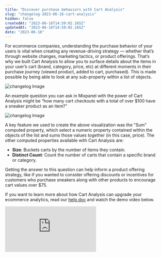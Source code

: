 ```yaml
---
title: "Discover purchase behaviors with Cart Analysis"
slug: "changelog-2023-06-16-cart-analysis"
hidden: false
createdAt: "2023-06-16T14:59:02.165Z"
updatedAt: "2023-06-16T14:59:02.165Z"
date: "2023-06-16"
---
```

For ecommerce companies, understanding the purchase behavior of your users is vital when creating any revenue-driving strategy — whether that’s through website changes, marketing tactics, or product offerings. 
That’s why we built Cart Analysis to allow you to surface details about the items in your user’s cart (brand, category, price, etc) at different moments in their purchase journey (viewed product, added to cart, purchased). This is made possible by being able to look at any sub-property within a list of objects.

![changelog Image](/changelog/cart_analysis.png)

An example question you can ask in Mixpanel with the power of Cart Analysis might be “how many cart checkouts with a total of over $100 have a sneaker product as an item?”

![changelog Image](/changelog/cart_analysis.gif)

A key feature we used to create the above visualization was the "Sum" computed property, which select a numeric property contained within the objects of the list and sums those values together (in this case, price).
The other computed properties available with Cart Analysis are:
- **Size**: Buckets carts by the number of items they contain.
- **Distinct Count**: Count the number of carts that contain a specific brand or category.

Getting the answer to this question can help inform a product offering strategy, like if you wanted to consider offering discounts or incentives for customers who purchase sneakers along with other products to encourage cart values over $75.

If you want to learn more about how Cart Analysis can upgrade your ecommerce analytics, read our [help doc](https://docs.mixpanel.com/docs/analysis/advanced/other-advanced-features#list-of-objects-property-support) and watch the demo video below. 

<div style={{position: 'relative', 'padding-bottom': '64.90384615384616%', height: 0}}>
    <iframe src="https://www.loom.com/embed/ff350b78206a4eb6948f86ed67e62ac3"
        frameborder="0"
        webkitallowfullscreen mozallowfullscreen allowfullscreen
        style={{position: 'absolute', 'top': 0, 'left': 0, 'width': '100%', 'height': '100%'}}>
    </iframe>
</div>
